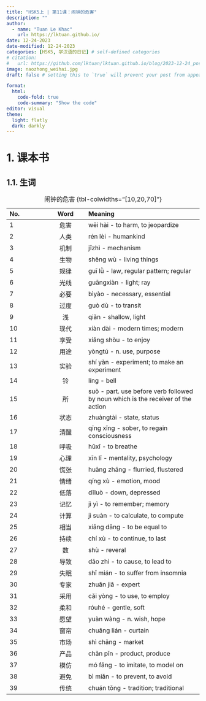 ---
title: "HSK5上 | 第11课：闹钟的危害"
description: ""
author:
  - name: "Tuan Le Khac"
    url: https://lktuan.github.io/
date: 12-24-2023
date-modified: 12-24-2023
categories: [HSK5, 学汉语的日记] # self-defined categories
# citation: 
#   url: https://github.com/lktuan/lktuan.github.io/blog/2023-12-24_post/
image: naozhong_weihai.jpg
draft: false # setting this to `true` will prevent your post from appearing on your listing page until you're ready!

format: 
  html: 
    code-fold: true
    code-summary: "Show the code"
editor: visual
theme:
  light: flatly
  dark: darkly
---

# 1. 课本书

## 1.1. 生词

| No. |   Word   | Meaning                                                        |
|:--------------|:-------------:|:------------------------------------------|
|1|危害|wēi hài - to harm, to jeopardize|
|2|人类|rén lèi - humankind|
|3|机制|jīzhì - mechanism|
|4|生物|shēng wù - living things|
|5|规律|guī lǜ - law, regular pattern; regular|
|6|光线|guāngxiàn - light; ray|
|7|必要|bìyào - necessary, essential|
|8|过度|guò dù - to transit|
|9|浅|qiǎn - shallow, light|
|10|现代|xiàn dài - modern times; modern|
|11|享受|xiǎng shòu - to enjoy|
|12|用途|yòngtú - n. use, purpose|
|13|实验|shí yàn - experiment; to make an experiment|
|14|铃|líng - bell|
|15|所|suǒ - part. use before verb followed by noun which is the receiver of the action|
|16|状态|zhuàngtài - state, status|
|17|清醒|qīng xǐng - sober, to regain consciousness|
|18|呼吸|hūxī - to breathe|
|19|心理|xīn lǐ - mentality, psychology|
|20|慌张|huāng zhāng - flurried, flustered|
|21|情绪|qíng xù - emotion, mood|
|22|低落|dīluò - down, depressed|
|23|记忆|jì yì - to remember; memory|
|24|计算|jì suàn - to calculate, to compute|
|25|相当|xiāng dāng - to be equal to|
|26|持续|chí xù - to continue, to last|
|27|数|shù - reveral|
|28|导致|dǎo zhì - to cause, to lead to|
|29|失眠|shī mián - to suffer from insomnia|
|30|专家|zhuān jiā - expert|
|31|采用|cǎi yòng - to use, to employ|
|32|柔和|róuhé - gentle, soft|
|33|愿望|yuàn wàng - n. wish, hope|
|34|窗帘|chuāng lián - curtain|
|35|市场|shì chǎng - market|
|36|产品|chǎn pǐn - product, produce|
|37|模仿|mó fǎng - to imitate, to model on|
|38|避免|bì miǎn - to prevent, to avoid|
|39|传统|chuán tǒng - tradition; traditional|

: 闹钟的危害 {tbl-colwidths="\[10,20,70\]"}